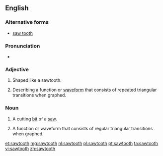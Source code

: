 ==English==

===Alternative forms===
*[[saw tooth]]

===Pronunciation===
* {{rhymes|uːθ}}

===Adjective===
{{en-adj|-}}

#Shaped like a sawtooth.
#{{context|mathematics|engineering}} Describing a function or [[waveform]] that consists of repeated triangular transitions when graphed.

===Noun===
{{en-noun|pl=sawteeth|pl2=sawtooths}}

# {{context|plural "sawteeth"}} A cutting [[bit]] of a [[saw]].
# {{context|plural "sawtooths"}} A function or waveform that consists of regular triangular transitions when graphed.

[[et:sawtooth]]
[[mg:sawtooth]]
[[nl:sawtooth]]
[[pl:sawtooth]]
[[pt:sawtooth]]
[[ta:sawtooth]]
[[vi:sawtooth]]
[[zh:sawtooth]]